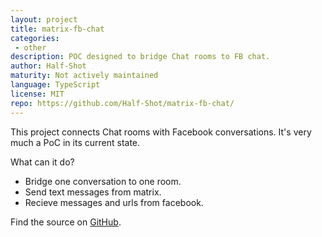 ```yaml
---
layout: project
title: matrix-fb-chat
categories:
 - other
description: POC designed to bridge Chat rooms to FB chat.
author: Half-Shot
maturity: Not actively maintained
language: TypeScript
license: MIT
repo: https://github.com/Half-Shot/matrix-fb-chat/
---
```


This project connects Chat rooms with Facebook conversations. It's very much a PoC in its current state.

What can it do?

* Bridge one conversation to one room.
* Send text messages from matrix.
* Recieve messages and urls from facebook.

Find the source on [GitHub](https://github.com/Half-Shot/matrix-fb-chat/).
